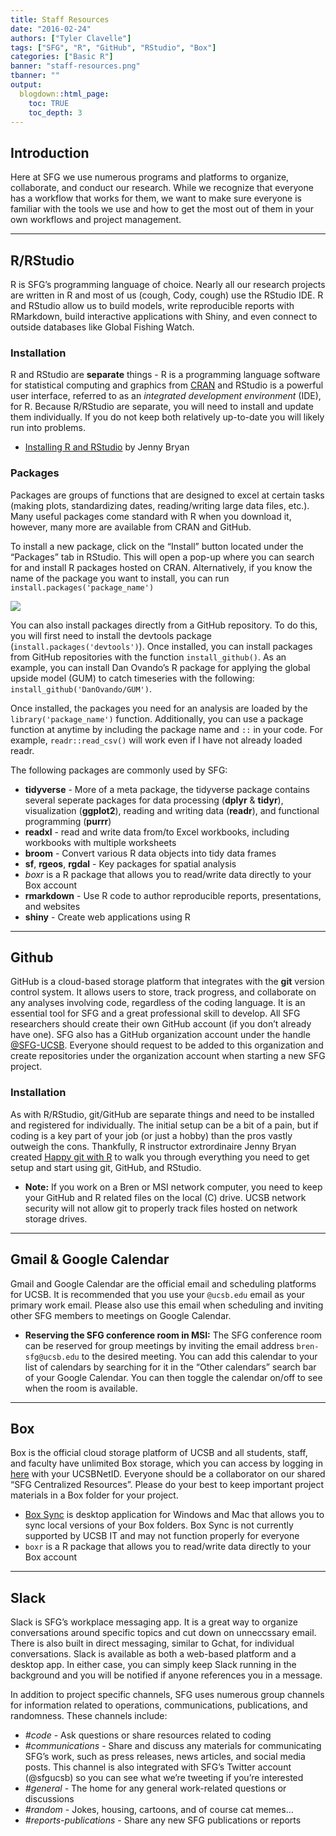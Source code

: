 ```yaml
---
title: Staff Resources
date: "2016-02-24"
authors: ["Tyler Clavelle"]
tags: ["SFG", "R", "GitHub", "RStudio", "Box"]
categories: ["Basic R"]
banner: "staff-resources.png"
tbanner: ""
output: 
  blogdown::html_page:
    toc: TRUE
    toc_depth: 3
---
```


## **Introduction**
Here at SFG we use numerous programs and platforms to organize, collaborate, and conduct our research. While we recognize that everyone has a workflow that works for them, we want to make sure everyone is familiar with the tools we use and how to get the most out of them in your own workflows and project management.

***

## **R/RStudio**
R is SFG's programming language of choice. Nearly all our research projects are
written in R and most of us (cough, Cody, cough) use the RStudio IDE. R and RStudio allow us
to build models, write reproducible reports with RMarkdown, build interactive applications with
Shiny, and even connect to outside databases like Global Fishing Watch.  

### Installation
R and RStudio are **separate** things - R is a programming language software for statistical computing and graphics from [CRAN](https://cran.r-project.org) and RStudio is a powerful user interface, referred to as an *integrated development environment* (IDE), for R. Because R/RStudio are separate, you will need to install and update them individually. If you do not keep both relatively up-to-date you will likely run into problems. 

+ [Installing R and RStudio](http://stat545.com/block000_r-rstudio-install.html) by Jenny Bryan

### Packages
Packages are groups of functions that are designed to excel at certain tasks (making plots, standardizing dates, reading/writing large data files, etc.). Many useful packages come standard with R when you download it, however, many more are available from CRAN and GitHub. 

To install a new package, click on the "Install" button located under the "Packages" tab in RStudio. This will open a pop-up where you can search for and install R packages hosted on CRAN. Alternatively, if you know the name of the package you want to install, you can run `install.packages('package_name')`
  
![](staff-resources-package-install.png)
  
You can also install packages directly from a GitHub repository. To do this, you will first need to install the devtools package (`install.packages('devtools')`). Once installed, you can install packages from GitHub repositories with the function `install_github()`. As an example, you can install Dan Ovando's R package for applying the global upside model (GUM) to catch timeseries with the following: `install_github('DanOvando/GUM')`.

Once installed, the packages you need for an analysis are loaded by the `library('package_name')` function. Additionally, you can use a package function at anytime by including the package name and `::` in your code. For example, `readr::read_csv()` will work even if I have not already loaded readr.

The following packages are commonly used by SFG:

+ **tidyverse** - More of a meta package, the tidyverse package contains several seperate packages for data processing (**dplyr** & **tidyr**), visualization (**ggplot2**), reading and writing data (**readr**), and functional programming (**purrr**)
+ **readxl** - read and write data from/to Excel workbooks, including workbooks with multiple worksheets
+ **broom** - Convert various R data objects into tidy data frames
+ **sf**, **rgeos**, **rgdal** - Key packages for spatial analysis 
+ *boxr* is a R package that allows you to read/write data directly to your Box account 
+ **rmarkdown** - Use R code to author reproducible reports, presentations, and websites
+ **shiny** - Create web applications using R

***
## **Github**
GitHub is a cloud-based storage platform that integrates with the **git** version control system. It allows users to store, track progress, and collaborate on any analyses involving code, regardless of the coding language. It is an essential tool for SFG and a great professional skill to develop. All SFG researchers should create their own GitHub account (if you don't already have one). SFG also has a GitHub organization account under the handle [\@SFG-UCSB](https://github.com/SFG-UCSB). Everyone should request to be added to this organization and create repositories under the organization account when starting a new SFG project.

### Installation
As with R/RStudio, git/GitHub are separate things and need to be installed and registered for individually. The initial setup can be a bit of a pain, but if coding is a key part of your job (or just a hobby) than the pros vastly outweigh the cons. Thankfully, R instructor extrordinaire Jenny Bryan created [Happy git with R](http://happygitwithr.com) to walk you through everything you need to get setup and start using git, GitHub, and RStudio.

  + **Note:** If you work on a Bren or MSI network computer, you need to keep your GitHub and R related files on the local (C) drive. UCSB network security will not allow git to properly track files hosted on network storage drives.

***
## **Gmail & Google Calendar**
Gmail and Google Calendar are the official email and scheduling platforms for UCSB. It is recommended that you use your `@ucsb.edu` email as your primary work email. Please also use this email when scheduling and inviting other SFG members to meetings on Google Calendar. 

  + **Reserving the SFG conference room in MSI:** The SFG conference room can be reserved for group meetings by inviting the email address `bren-sfg@ucsb.edu` to the desired meeting. You can add this calendar to your list of calendars by searching for it in the "Other calendars" search bar of your Google Calendar. You can then toggle the calendar on/off to see when the room is available.

***
## **Box**
Box is the official cloud storage platform of UCSB and all students, staff, and faculty have unlimited Box storage, which you can access by logging in [here](https://ucsb.account.box.com/login) with your UCSBNetID. Everyone should be a collaborator on our shared "SFG Centralized Resources". Please do your best to keep important project materials in a Box folder for your project.

  + [Box Sync](https://sites.box.com/sync4/) is desktop application for Windows and Mac that allows you to sync local versions of your Box folders. Box Sync is not currently supported by UCSB IT and may not function properly for everyone
  + `boxr` is a R package that allows you to read/write data directly to your Box account 

***
## **Slack**
Slack is SFG's workplace messaging app. It is a great way to organize conversations around specific topics and cut down on unneccssary email. There is also built in direct messaging, similar to Gchat, for individual conversations. Slack is available as both a web-based platform and a desktop app. In either case, you can simply keep Slack running in the background and you will be notified if anyone references you in a message.

In addition to project specific channels, SFG uses numerous group channels for information related to operations, communications, publications, and randomness. These channels include:

  + *\#code* - Ask questions or share resources related to coding
  + *\#communications* - Share and discuss any materials for communicating SFG's work, such as press releases, news articles, and social media posts. This channel is also integrated with SFG's Twitter account (@sfgucsb) so you can see what we're tweeting if you're interested
  + *\#general* - The home for any general work-related questions or discussions
  + *\#random* - Jokes, housing, cartoons, and of course cat memes...
  + *\#reports-publications* - Share any new SFG publications or reports

